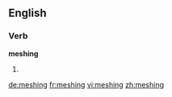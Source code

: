 ==English==

===Verb===
'''meshing'''

# {{present participle of|[[mesh]]}}

[[de:meshing]]
[[fr:meshing]]
[[vi:meshing]]
[[zh:meshing]]